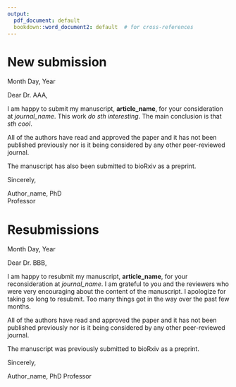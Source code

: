 ```yaml
---
output: 
  pdf_document: default
  bookdown::word_document2: default  # for cross-references
---
```


# New submission
Month Day, Year  

Dear Dr. AAA,  

I am happy to submit my manuscript, **article_name**, for your consideration at *journal_name*. 
This work *do sth interesting*. 
The main conclusion is that *sth cool*.  

All of the authors have read and approved the paper and it has not been published previously nor is it being considered by any other peer-reviewed journal.  

The manuscript has also been submitted to bioRxiv as a preprint.  

Sincerely,  


Author_name, PhD  
Professor  

# Resubmissions
Month Day, Year  

Dear Dr. BBB,  

I am happy to resubmit my manuscript, **article_name**, for your reconsideration at *journal_name*. 
I am grateful to you and the reviewers who were very encouraging about the content of the manuscript. 
I apologize for taking so long to resubmit. 
Too many things got in the way over the past few months.  

All of the authors have read and approved the paper and it has not been published previously nor is it being considered by any other peer-reviewed journal.  

The manuscript was previously submitted to bioRxiv as a preprint.  

Sincerely,  


Author_name, PhD
Professor
